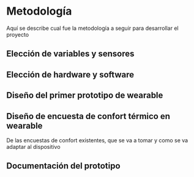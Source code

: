 # Metodología 

Aquí se describe cual fue la metodología a seguir para desarrollar el proyecto

## Elección de variables y sensores

## Elección de hardware y software 


## Diseño del primer prototipo de wearable

## Diseño de encuesta de confort térmico en wearable 

De las encuestas de confort existentes, que se va a tomar y como se va adaptar al dispositivo

## Documentación del prototipo 
